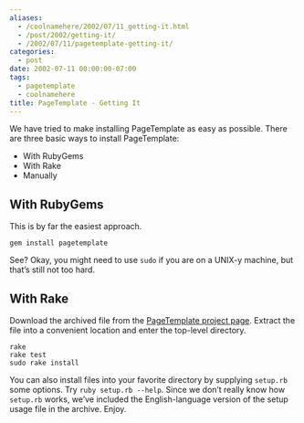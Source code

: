 ```yaml
---
aliases:
  - /coolnamehere/2002/07/11_getting-it.html
  - /post/2002/getting-it/
  - /2002/07/11/pagetemplate-getting-it/
categories:
  - post
date: 2002-07-11 00:00:00-07:00
tags:
  - pagetemplate
  - coolnamehere
title: PageTemplate - Getting It
---
```


We have tried to make installing PageTemplate as easy as possible. There
are three basic ways to install PageTemplate:

- With RubyGems
- With Rake
- Manually

## With RubyGems

This is by far the easiest approach.

```
gem install pagetemplate
```

See?
Okay, you might need to use `sudo` if you are on a UNIX-y machine, but that’s still not too hard.

## With Rake

Download the archived file from the [PageTemplate project page][repo].
Extract the file into a convenient location and enter the top-level directory.

```
rake
rake test
sudo rake install
```

[repo]: https://github.com/brianwisti/PageTemplate

You can also install files into your favorite directory by supplying
`setup.rb` some options. Try `ruby setup.rb --help`. Since we don’t
really know how `setup.rb` works, we’ve included the English-language
version of the setup usage file in the archive. Enjoy.
